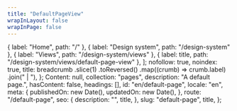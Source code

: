 ```yaml
---
title: "DefaultPageView"
wrapInLayout: false
wrapInPage: false
---
```


  { label: "Home", path: "/" },
  { label: "Design system", path: "/design-system" },
  { label: "Views", path: "/design-system/views" },
  { label: title, path: "/design-system/views/default-page-view" },
];
  nofollow: true,
  noindex: true,
  title: breadcrumb
    .slice(1)
    .toReversed()
    .map((crumb) => crumb.label)
    .join(" | "),
};
  Content: null,
  collection: "pages",
  description: "A default page.",
  hasContent: false,
  headings: [],
  id: "en/default-page",
  locale: "en",
  meta: {
    publishedOn: new Date(),
    updatedOn: new Date(),
  },
  route: "/default-page",
  seo: {
    description: "",
    title,
  },
  slug: "default-page",
  title,
};

<DefaultPageView breadcrumb={breadcrumb} entry={fakePage} seo={seo} />

